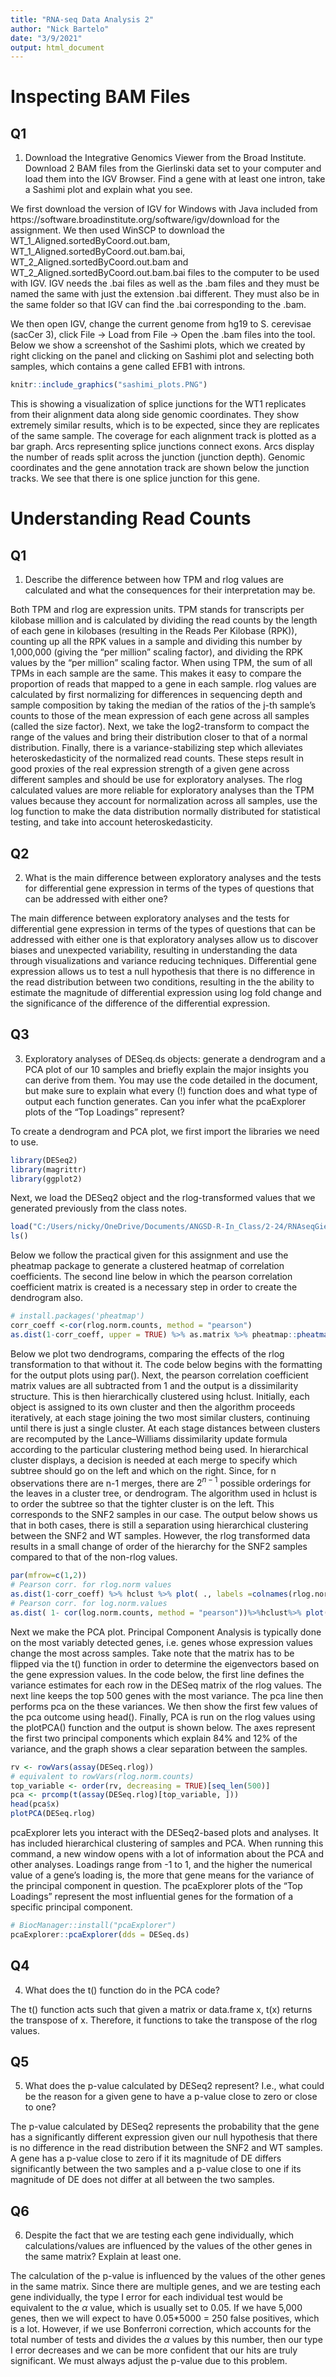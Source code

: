 ```yaml
---
title: "RNA-seq Data Analysis 2"
author: "Nick Bartelo"
date: "3/9/2021"
output: html_document
---
```


# Inspecting BAM Files

## Q1 

1. Download the Integrative Genomics Viewer from the Broad Institute. Download 2 BAM files from the Gierlinski data set to your computer and load them into the IGV Browser. Find a gene with at least one intron, take a Sashimi plot and explain what you see. 

We first download the version of IGV for Windows with Java included from https://software.broadinstitute.org/software/igv/download for the assignment. We then used WinSCP to download the WT_1_Aligned.sortedByCoord.out.bam, WT_1_Aligned.sortedByCoord.out.bam.bai, WT_2_Aligned.sortedByCoord.out.bam and WT_2_Aligned.sortedByCoord.out.bam.bai files to the computer to be used with IGV. IGV needs the .bai files as well as the .bam files and they must be named the same with just the extension .bai different. They must also be in the same folder so that IGV can find the .bai corresponding to the .bam. 

We then open IGV, change the current genome from hg19 to S. cerevisae (sacCer 3), click File -> Load from File -> Open the .bam files into the tool. Below we show a screenshot of the Sashimi plots, which we created by right clicking on the panel and clicking on Sashimi plot and selecting both samples, which contains a gene called EFB1 with introns. 

```r
knitr::include_graphics("sashimi_plots.PNG")
```

This is showing a visualization of splice junctions for the WT1 replicates from their alignment data along side genomic coordinates. They show extremely similar results, which is to be expected, since they are replicates of the same sample. The coverage for each alignment track is plotted as a bar graph. Arcs representing splice junctions connect exons. Arcs display the number of reads split across the junction (junction depth). Genomic coordinates and the gene annotation track are shown below the junction tracks. We see that there is one splice junction for this gene. 

# Understanding Read Counts

## Q1

1. Describe the difference between how TPM and rlog values are calculated and what the consequences for their interpretation may be.

Both TPM and rlog are expression units. TPM stands for transcripts per kilobase million and is calculated by dividing the read counts by the length of each gene in kilobases (resulting in the Reads Per Kilobase (RPK)), counting up all the RPK values in a sample and dividing this number by 1,000,000 (giving the "per million" scaling factor), and dividing the RPK values by the “per million” scaling factor. When using TPM, the sum of all TPMs in each sample are the same. This makes it easy to compare the proportion of reads that mapped to a gene in each sample. rlog values are calculated by first normalizing for differences in sequencing depth and sample composition by taking the median of the ratios of the j-th sample's counts to those of the mean expression of each gene across all samples (called the size factor). Next, we take the log2-transform to compact the range of the values and bring their distribution closer to that of a normal distribution. Finally, there is a variance-stabilizing step which alleviates heteroskedasticity of the normalized read counts. These steps result in good proxies of the real expression strength of a given gene across different samples and should be use for exploratory analyses. The rlog calculated values are more reliable for exploratory analyses than the TPM values because they account for normalization across all samples, use the log function to make the data distribution normally distributed for statistical testing, and take into account heteroskedasticity. 

## Q2

2. What is the main difference between exploratory analyses and the tests for differential gene expression in terms of the types of questions that can be addressed with either one?

The main difference between exploratory analyses and the tests for differential gene expression in terms of the types of questions that can be addressed with either one is that exploratory analyses allow us to discover biases and unexpected variability, resulting in understanding the data through visualizations and variance reducing techniques. Differential gene expression allows us to test a null hypothesis that there is no difference in the read distribution between two conditions, resulting in the the ability to estimate the magnitude of differential expression using log fold change and the significance of the difference of the differential expression.

## Q3

3. Exploratory analyses of DESeq.ds objects: generate a dendrogram and a PCA plot of our 10 samples and briefly explain the major insights you can derive from them. You may use the code detailed in  the document, but make sure to explain what every (!) function does and what type of output each function generates. Can you infer what the pcaExplorer plots of the “Top Loadings” represent?

To create a dendrogram and PCA plot, we first import the libraries we need to use.

```r
library(DESeq2)
library(magrittr)
library(ggplot2)
```

Next, we load the DESeq2 object and the rlog-transformed values that we generated previously from the class notes.

```r
load("C:/Users/nicky/OneDrive/Documents/ANGSD-R-In_Class/2-24/RNAseqGierlinski.RData")
ls()
```

Below we follow the practical given for this assignment and use the pheatmap package to generate a clustered heatmap of correlation coefficients. The second line below in which the pearson correlation coefficient matrix is created is a necessary step in order to create the dendrogram also.

```r
# install.packages('pheatmap')
corr_coeff <-cor(rlog.norm.counts, method = "pearson")
as.dist(1-corr_coeff, upper = TRUE) %>% as.matrix %>% pheatmap::pheatmap(., main = "Pearson correlation")
```

Below we plot two dendrograms, comparing the effects of the rlog transformation to that without it. The code below begins with the formatting for the output plots using par(). Next, the pearson correlation coefficient matrix values are all subtracted from 1 and the output is a dissimilarity structure. This is then hierarchically clustered using hclust. Initially, each object is assigned to its own cluster and then the algorithm proceeds iteratively, at each stage joining the two most similar clusters, continuing until there is just a single cluster. At each stage distances between clusters are recomputed by the Lance--Williams dissimilarity update formula according to the particular clustering method being used. In hierarchical cluster displays, a decision is needed at each merge to specify which subtree should go on the left and which on the right. Since, for n observations there are n-1 merges, there are $2^{n-1}$ possible orderings for the leaves in a cluster tree, or dendrogram. The algorithm used in hclust is to order the subtree so that the tighter cluster is on the left. This corresponds to the SNF2 samples in our case. The output below shows us that in both cases, there is still a separation using hierarchical clustering between the SNF2 and WT samples. However, the rlog transformed data results in a small change of order of the hierarchy for the SNF2 samples compared to that of the non-rlog values. 

```r
par(mfrow=c(1,2))
# Pearson corr. for rlog.norm values
as.dist(1-corr_coeff) %>% hclust %>% plot( ., labels =colnames(rlog.norm.counts),main = "rlog transformed read counts")
# Pearson corr. for log.norm.values
as.dist( 1- cor(log.norm.counts, method = "pearson"))%>%hclust%>% plot( ., labels =colnames(log.norm.counts),main = "no rlog")
```

Next we make the PCA plot. Principal Component Analysis is typically done on the most variably detected genes, i.e. genes whose expression values change the most across samples. Take note that the matrix has to be flipped via the t() function in order to determine the eigenvectors based on the gene expression values. In the code below, the first line defines the variance estimates for each row in the DESeq matrix of the rlog values. The next line keeps the top 500 genes with the most variance. The pca line then performs pca on the these variances. We then show the first few values of the pca outcome using head(). Finally, PCA is run on the rlog values using the plotPCA() function and the output is shown below. The axes represent the first two principal components which explain 84% and 12% of the variance, and the graph shows a clear separation between the samples.

```r
rv <- rowVars(assay(DESeq.rlog))
# equivalent to rowVars(rlog.norm.counts)
top_variable <- order(rv, decreasing = TRUE)[seq_len(500)]
pca <- prcomp(t(assay(DESeq.rlog)[top_variable, ]))
head(pca$x)
plotPCA(DESeq.rlog)
```

pcaExplorer lets you interact with the DESeq2-based plots and analyses. It has included hierarchical clustering of samples and PCA. When running this command, a new window opens with a lot of information about the PCA and other analyses. Loadings range from -1 to 1, and the higher the numerical value of a gene's loading is, the more that gene means for the variance of the principal component in question. The pcaExplorer plots of the “Top Loadings” represent the most influential genes for the formation of a specific principal component.

```r
# BiocManager::install("pcaExplorer")
pcaExplorer::pcaExplorer(dds = DESeq.ds)
```


## Q4

4. What does the t() function do in the PCA code?

The t() function acts such that given a matrix or data.frame x, t(x) returns the transpose of x. Therefore, it functions to take the transpose of the rlog values. 


## Q5

5. What does the p-value calculated by DESeq2 represent? I.e., what could be the reason for a given gene to have a p-value close to zero or close to one?

The p-value calculated by DESeq2 represents the probability that the gene has a significantly different expression given our null hypothesis that there is no difference in the read distribution between the SNF2 and WT samples. A gene has a p-value close to zero if it its magnitude of DE differs significantly between the two samples and a p-value close to one if its magnitude of DE does not differ at all between the two samples.


## Q6 

6. Despite the fact that we are testing each gene individually, which calculations/values are influenced by the values of the other genes in the same matrix? Explain at least one. 

The calculation of the p-value is influenced by the values of the other genes in the same matrix. Since there are multiple genes, and we are testing each gene individually, the type I error for each individual test would be equivalent to the $\alpha$ value, which is usually set to 0.05. If we have 5,000 genes, then we will expect to have 0.05*5000 = 250 false positives, which is a lot. However, if we use Bonferroni correction, which accounts for the total number of tests and divides the $\alpha$ values by this number, then our type I error decreases and we can be more confident that our hits are truly significant. We must always adjust the p-value due to this problem.
